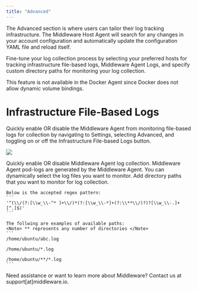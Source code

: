 ```yaml
---
title: "Advanced"
---
```


The Advanced section is where users can tailor their log tracking infrastructure. The Middleware Host Agent will search for any changes in your account configuration and automatically update the configuration YAML file and reload itself.

Fine-tune your log collection process by selecting your preferred hosts for tracking infrastructure file-based logs, Middleware Agent Logs, and specify custom directory paths for monitoring your log collection.

<Warning> This feature is not available in the Docker Agent since Docker does not allow dynamic volume bindings. </Warning>

# Infrastructure File-Based Logs
Quickly enable OR disable the Middleware Agent from monitoring file-based logs for collection by navigating to Settings, selecting Advanced, and toggling on or off the Infrastructure File-based Logs button.

![](https://lh6.googleusercontent.com/MqfOW2szfagO0HR-HPW02tLV-7iXGqhi6wgMoF2hJrSqolI8H2BSuD1VLlh78fQbR4YTpM8oMS4E9r7_X8TWL7Du6_F0hhMJ_0gqdrMCkUME72hIM8aw6v5kifoxf4qtDSFXoN07s197wQrSMRYts-s)


<Accordion title="Middleware Agent Logs">
    Quickly enable OR disable Middleware Agent log collection. Middleware Agent pod-logs are generated by the Middleware Agent.
</Accordion>

<Accordion title="Middleware Agent Log Paths">
    You can dynamically select the log files you want to monitor. Add directory paths that you want to monitor for log collection. 

    Below is the accepted regex pattern:
    ```
    '^(\\/(?:[\\w_\\-^* ]+\\/)*(?:[\\w_\\-*]+(?:\\**\\/)?)?[\\w_\\-.]+[^.]$)'
    ```

    The follwing are examples of available paths:
    <Note> ** represents any number of directories </Note>
    ```
    /home/ubuntu/abc.log

    /home/ubuntu/*.log

    /home/ubuntu/**/*.log 
    ```
</Accordion>

<Note> Need assistance or want to learn more about Middleware? Contact us at support[at]middleware.io. </Note>